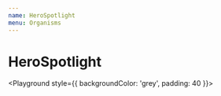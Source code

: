 ```yaml
---
name: HeroSpotlight
menu: Organisms
---
```



# HeroSpotlight
<PropsTable of={HeroSpotlight} />

<Playground style={{ backgroundColor: 'grey', padding: 40 }}>
  <HeroSpotlight
    title="SHARE YOUR HOLIDAY DREAM"
    description="Find your holliday partner"
  />
</Playground>
